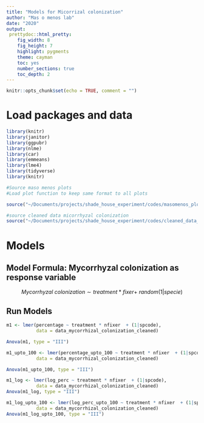 ```yaml
---
title: "Models for Micorrizal colonization"
author: "Mas o menos lab"
date: "2020"
output: 
 prettydoc::html_pretty:
    fig_width: 8
    fig_height: 7 
    highlight: pygments
    theme: cayman   
    toc: yes
    number_sections: true
    toc_depth: 2
---
```


```r
knitr::opts_chunk$set(echo = TRUE, comment = "")
```

# Load packages and data 

```r
library(knitr)
library(janitor)
library(ggpubr)
library(nlme)
library(car)
library(emmeans)
library(lme4)
library(tidyverse)
library(knitr)
```

```r
#Source maso menos plots
#Load plot function to keep same format to all plots

source("~/Documents/projects/shade_house_experiment/codes/masomenos_plot.R")
```

```r
#source cleaned data micorrhyzal colonization
source("~/Documents/projects/shade_house_experiment/codes/cleaned_data_mycorrhizal_colonization.R")
```


# Models

## Model Formula: Mycorrhyzal colonization as response variable 

$$Mycorrhyzal\ colonization\sim treatment*fixer +\ random(1|specie)$$

## Run Models

```r
m1 <- lmer(percentage ~ treatment * nfixer  + (1|spcode), 
		   data = data_mycorrhizal_colonization_cleaned)

Anova(m1, type = "III")
```

```r
m1_upto_100 <- lmer(percentage_upto_100 ~ treatment * nfixer  + (1|spcode), 
		   data = data_mycorrhizal_colonization_cleaned)

Anova(m1_upto_100, type = "III")
```



```r
m1_log <- lmer(log_perc ~ treatment * nfixer  + (1|spcode), 
		   data = data_mycorrhizal_colonization_cleaned)
Anova(m1_log, type = "III")
```



```r
m1_log_upto_100 <- lmer(log_perc_upto_100 ~ treatment * nfixer  + (1|spcode), 
		   data = data_mycorrhizal_colonization_cleaned)
Anova(m1_log_upto_100, type = "III")
```

